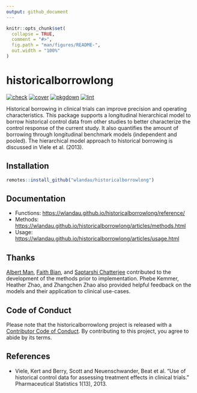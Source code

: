 ```yaml
---
output: github_document
---
```


```r
knitr::opts_chunk$set(
  collapse = TRUE,
  comment = "#>",
  fig.path = "man/figures/README-",
  out.width = "100%"
)
```

# historicalborrowlong

[![check](https://github.com/wlandau/historicalborrowlong/workflows/check/badge.svg)](https://github.com/wlandau/historicalborrowlong/actions?query=workflow%3Acheck)
[![cover](https://github.com/wlandau/historicalborrowlong/workflows/cover/badge.svg)](https://github.com/wlandau/historicalborrowlong/actions?query=workflow%3Acover)
[![pkgdown](https://github.com/wlandau/historicalborrowlong/workflows/pkgdown/badge.svg)](https://github.com/wlandau/historicalborrowlong/actions?query=workflow%3Apkgdown)
[![lint](https://github.com/wlandau/historicalborrowlong/workflows/pkgdown/badge.svg)](https://github.com/wlandau/historicalborrowlong/actions?query=workflow%3Alint)

Historical borrowing in clinical trials can improve
  precision and operating characteristics. This package supports
  a longitudinal hierarchical model to borrow historical
  control data from other studies to better characterize the
  control response of the current study. It also quantifies
  the amount of borrowing through longitudinal benchmark models (independent
  and pooled). The hierarchical model approach to historical borrowing
  is discussed in Viele et al. (2013).

## Installation

```r
remotes::install_github("wlandau/historicalborrowlong")
```

## Documentation

* Functions: <https://wlandau.github.io/historicalborrowlong/reference/>
* Methods: <https://wlandau.github.io/historicalborrowlong/articles/methods.html>
* Usage: <https://wlandau.github.io/historicalborrowlong/articles/usage.html>

## Thanks

[Albert Man](https://github.com/albert-man), [Faith Bian](https://github.com/faithbian-lilly), and [Saptarshi Chatterjee](https://github.com/schatterjee-lilly) contributed to the development of the methods prior to implementation. Phebe Kemmer, Heather Zhao, and Zhangchen Zhao also provided helpful feedback on the models and their application to clinical use-cases.

## Code of Conduct

Please note that the historicalborrowlong project is released with a [Contributor Code of Conduct](https://contributor-covenant.org/version/2/1/CODE_OF_CONDUCT.html). By contributing to this project, you agree to abide by its terms.

## References

* Viele, Kert and Berry, Scott and Neuenschwander, Beat et al. "Use of historical control data for assessing treatment effects in clinical trials." Pharmaceutical Statistics 1(13), 2013.
